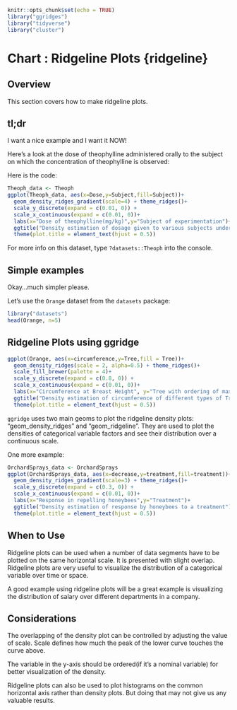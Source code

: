 
```r
knitr::opts_chunk$set(echo = TRUE)
library("ggridges")
library("tidyverse")
library("cluster")
```

# Chart : Ridgeline Plots {ridgeline}

## Overview

This section covers how to make ridgeline plots.

## tl;dr

I want a nice example and I want it NOW!

Here's a look at the dose of theophylline administered orally to the subject on which the concentration of theophylline is observed:

Here is the code:

```r
Theoph_data <- Theoph
ggplot(Theoph_data, aes(x=Dose,y=Subject,fill=Subject))+
  geom_density_ridges_gradient(scale=4) + theme_ridges()+
  scale_y_discrete(expand = c(0.01, 0)) +
  scale_x_continuous(expand = c(0.01, 0))+
  labs(x="Dose of theophylline(mg/kg)",y="Subject of experimentation")+
  ggtitle("Density estimation of dosage given to various subjects under observation")+
  theme(plot.title = element_text(hjust = 0.5))
```

For more info on this dataset, type `?datasets::Theoph` into the console.

## Simple examples

Okay...much simpler please.

Let's use the `Orange` dataset from the `datasets` package:

```r
library("datasets")
head(Orange, n=5)
```

## Ridgeline Plots using ggridge

```r
ggplot(Orange, aes(x=circumference,y=Tree,fill = Tree))+
  geom_density_ridges(scale = 2, alpha=0.5) + theme_ridges()+
  scale_fill_brewer(palette = 4)+
  scale_y_discrete(expand = c(0.8, 0)) +
  scale_x_continuous(expand = c(0.01, 0))+
  labs(x="Circumference at Breast Height", y="Tree with ordering of max diameter")+
  ggtitle("Density estimation of circumference of different types of Trees")+
  theme(plot.title = element_text(hjust = 0.5))
```

`ggridge` uses two main geoms to plot the ridgeline density plots: "geom_density_ridges" and "geom_ridgeline". They are used to plot the densities of categorical variable factors and see their distribution over a continuous scale.

One more example:

```r
OrchardSprays_data <- OrchardSprays
ggplot(OrchardSprays_data, aes(x=decrease,y=treatment,fill=treatment))+
  geom_density_ridges_gradient(scale=3) + theme_ridges()+
  scale_y_discrete(expand = c(0.3, 0)) +
  scale_x_continuous(expand = c(0.01, 0))+
  labs(x="Response in repelling honeybees",y="Treatment")+
  ggtitle("Density estimation of response by honeybees to a treatment")+
  theme(plot.title = element_text(hjust = 0.5))
```

## When to Use

Ridgeline plots can be used when a number of data segments have to be plotted on the same horizontal scale. It is presented with slight overlap. Ridgeline plots are very useful to visualize the distribution of a categorical variable over time or space.

A good example using ridgeline plots will be a great example is visualizing the distribution of salary over different departments in a company.

## Considerations

The overlapping of the density plot can be controlled by adjusting the value of scale. Scale defines how much the peak of the lower curve touches the curve above.

The variable in the y-axis should be ordered(if it's a nominal variable) for better visualization of the density.

Ridgeline plots can also be used to plot histograms on the common horizontal axis rather than density plots. But doing that may not give us any valuable results.
